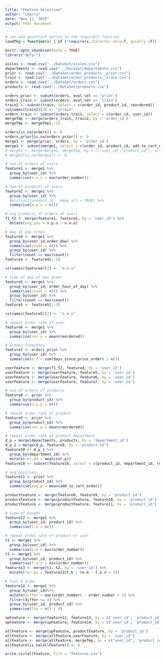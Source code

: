 ```yaml
---
title: "Feature Selection"
author: "cherry"
date: "Nov 11, 2019"
output: html_document
---
```


```r
# can add quietly=T option to the require() function
loadPkg = function(x) { if (!require(x,character.only=T, quietly =T)) { install.packages(x,dep=T,repos="http://cran.us.r-project.org"); if(!require(x,character.only=T)) stop("Package not found") } }
```

```r
knitr::opts_chunk$set(echo = TRUE)
library("dplyr")
```

```r
aisles <- read.csv("../DataSet/aisles.csv")
departments <- read.csv("../DataSet/departments.csv")
prior <- read.csv("../DataSet/order_products__prior.csv")
train <- read.csv("../DataSet/order_products__train.csv")
orders <- read.csv("../DataSet/orders.csv")
products <- read.csv("../DataSet/products.csv")

orders_prior <- subset(orders, eval_set == 'prior')
orders_train <- subset(orders, eval_set == 'train')
train2 <- subset(train, select = c(order_id, product_id, reordered))
colnames(train2)[3] <- "ytrain"
orders_train <- subset(orders_train, select = c(order_id, user_id))
mergeTmp <- merge(orders_train, train2, by = 'order_id')
mergeTmp <- mergeTmp[,-1]
```

```r
orders[is.na(orders)] <- 0
orders_prior[is.na(orders_prior)] <- 0
merge1 <- merge(prior, orders, by = 'order_id')
merge1 <- subset(merge1, select = c(order_id, product_id, add_to_cart_order, user_id, order_number, order_dow, order_hour_of_day, days_since_prior_order, reordered))
# merge1 <- merge(merge1, mergeTmp, by = c("user_id","product_id"), all.x = TRUE)
# merge1[is.na(merge1)] <- 0
```

```r
# num of orders of users
feature1 <- merge1 %>%
  group_by(user_id) %>%
  summarise(n.o.u = max(order_number))
```

```r
# num of products of users
feature2 <- merge1 %>%
  group_by(user_id) %>%
  #distinct(product_id, .keep_all = TRUE) %>%
  summarise(n.p.u = n())
```

```r
# avg products of orders of users
f1_f2 <- merge(feature1, feature2, by = 'user_id') %>%
  mutate(avg.pou = n.p.u / n.o.u)
```

```r
# day of max order
feature4 <- merge1 %>%
  group_by(user_id,order_dow) %>%
  summarise(count = n()) %>% 
  group_by(user_id) %>%
  filter(count == max(count))
feature4 <- feature4[,-3]

colnames(feature4)[2] <- "d.m.o"
```

```r
# time of day of max order
feature5 <- merge1 %>%
  group_by(user_id, order_hour_of_day) %>%
  summarise(count = n()) %>%
  group_by(user_id) %>%
  filter(count == max(count))
feature5 <- feature5[,-3]

colnames(feature5)[2] <- "t.m.o"
```

```r
# repeat order rate of user
feature6 <- merge1 %>%
  group_by(user_id) %>%
  summarise(ror.u = mean(reordered))
```

```r
# oreder frequency
feature7 <- orders_prior %>%
  group_by(user_id) %>%
  summarise(o.f = sum(days_since_prior_order) / n())
```

```r
userFeature <- merge(f1_f2, feature4, by = 'user_id')
userFeature <- merge(userFeature, feature5, by = 'user_id')
userFeature <- merge(userFeature, feature6, by = 'user_id')
userFeature <- merge(userFeature, feature7, by = 'user_id')
```

```r
# num of orders of products
feature8 <- prior %>%
  group_by(product_id) %>%
  summarise(n.o.p = n())
```

```r
# repeat order rate of product
feature9 <- prior %>%
  group_by(product_id) %>%
  summarise(ror.p = mean(reordered))
```

```r
# repeat order rate of product department
d_p = merge(departments, products, by = 'department_id')
d_p_1 = merge(d_p, feature9, by = 'product_id')
feature10 <- d_p_1 %>%
  group_by(department_id) %>%
  mutate(ror.pd = mean(ror.p))
feature10 <- subset(feature10, select = c(product_id, department_id, ror.pd))
```

```r
# avg position
feature11 <- prior %>%
  group_by(product_id) %>%
  summarise(avg.p = mean(add_to_cart_order))
```

```r
productFeature <- merge(feature8, feature9, by = 'product_id')
productFeature <- merge(productFeature, feature10, by = 'product_id')
productFeature <- merge(productFeature, feature11, by = 'product_id')
```

```r
# time of bought
feature12 <- merge1 %>%
  group_by(user_id, product_id) %>%
  summarise(t.b = n())
```

```r
# repeat order rate of product of user
t1 <- merge1 %>%
  group_by(user_id) %>%
  summarise(o.m = max(order_number))
t2 <- merge1 %>%
  group_by(user_id, product_id) %>%
  summarise(f.o.n = min(order_number))
feature13 <- merge(t1, t2, by = 'user_id') %>%
  mutate(ror.pu = feature12$t.b / (o.m - f.o.n + 1))
```

```r
# last 4 order
feature14 <- merge1 %>%
  group_by(user_id)%>%
  mutate(differ = max(order_number) - order_number + 1) %>%
  filter(differ <= 4) %>%
  group_by(user_id, product_id) %>%
  summarise(l4o = n() / 4)
```

```r
upFeature <- merge(feature12, feature13, by = c('user_id', 'product_id'))
upFeature <- merge(upFeature, feature14, by = c('user_id', 'product_id'))
```

```r
allFeature <- merge(upFeature, productFeature, by = 'product_id')
allFeature <- merge(allFeature,userFeature, by = 'user_id')
allFeature <- merge(allFeature, mergeTmp, by = c("user_id", "product_id"), all.x = TRUE)
allFeature[is.na(allFeature)] <- 0
```

```r
write.csv(allFeature, file = "features.csv")
```